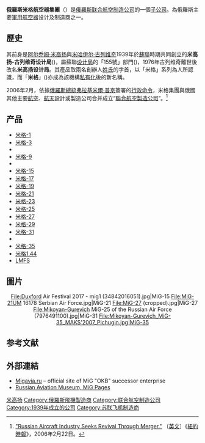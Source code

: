 {{noteTA
|1=zh:; zh-hans:普京; zh-tw:普京; zh-hk:普京;
|2=zh:航天; zh-cn:航天; zh-tw:航太; zh-hk:航天
}}

{{Infobox_Company
|company_name = 俄羅斯米格航空器集團
|company_logo = [[File:MiG_logo_web.gif|The MiG logo]]
|company_type = [[股份有限公司|合股公司]]
|company_slogan =
|foundation = 1939年12月
|location = {{RUS}}[[莫斯科|莫斯科]]
|key_people = [[阿爾喬姆·伊万诺维奇·米高扬|阿尔乔姆·米高扬]]（創建者）<br />[[米哈伊尔·古列维奇|米哈伊尔·古列维奇]]（創建者）
|num_employees =
|industry = [[航空|航空]]、[[航天|航天]]和[[国防工业|国防工业]]
|products = [[军用航空器|军用航空器]]、[[民用航空|民用航空器]]
|parent = [[联合航空制造公司|联合航空制造公司]]
|revenue =
|homepage = [http://www.migavia.ru/ 官方網站]
}}

'''俄羅斯米格航空器集團'''（{{lang-ru|Российская самолётостроительная корпорация «МиГ»|Rossiyskaya samoletostroitel'naya korporatsiya "MiG"}}）是[[俄羅斯|俄羅斯]][[联合航空制造公司|联合航空制造公司]]的一個[[子公司|子公司]]。為俄羅斯主要[[軍用航空器|軍用航空器]]设计及制造商之一。
== 歷史 ==
其前身是[[阿爾喬姆·伊万诺维奇·米高扬|阿尔乔姆·米高扬]]與[[米哈伊尔·古列维奇|米哈伊尔·古列维奇]]1939年於[[蘇聯|蘇聯]]時期共同創立的'''米高扬-古列维奇设计局'''({{lang|ru|Микоян и Гуревич}})，屬蘇聯[[设计局|设计局]]的「155號」部門({{lang|ru|ОКБ-155}})，1976年古列维奇離世後改名'''米高扬设计局'''。其產品取兩名創辦人[[姓氏|姓氏]]的字首，以「米格」系列為人所認識，而「'''米格'''」({{lang|ru|МиГ}})亦成為該機構[[私有化|私有化]]後的新名稱。

2006年2月，依據[[俄羅斯總統|俄羅斯總統]][[弗拉基米爾·弗拉基米羅維奇·普京|弗拉基米爾·普京]]簽署的[[行政命令|行政命令]]，米格集團與俄國其他主要[[航空|航空]]、[[航天|航天]]設計或製造公司合并成立“[[聯合航空製造公司|聯合航空製造公司]]”。<ref>[http://www.nytimes.com/2006/02/22/business/worldbusiness/22air.html?_r=1&oref=login "Russian Aircraft Industry Seeks Revival Through Merger."] {{Wayback|url=http://www.nytimes.com/2006/02/22/business/worldbusiness/22air.html?_r=1&oref=login |date=20151107070040 }}〔[[英文|英文]]〕《[[紐約時報|紐約時報]]》，2006年2月22日。</ref>

== 产品 ==
* [[米格-1戰鬥機|米格-1]]
* [[米格-3戰鬥機|米格-3]]
* {{Link-en|米格-7|MiG-7}}
* [[米格-9|米格-9]]
* {{Link-en|米格-13|Mikoyan-Gurevich I-250}}
* [[米格-15戰鬥機|米格-15]]
* [[米格-17|米格-17]]
* [[米格-19|米格-19]]
* [[米格-21戰鬥機|米格-21]]
* [[米格-23戰鬥機|米格-23]]
* [[米格-25戰鬥機|米格-25]]
* [[米格-27攻擊機|米格-27]]
* [[米格-29戰鬥機|米格-29]]
* [[米格-31戰鬥機|米格-31]]
* {{Link-en|米格-33|Mikoyan MiG-33}}
* [[米格-35|米格-35]]
* [[米格1.44|米格1.44]]
* [[LMFS|LMFS]]

== 圖片 ==
<center>
<gallery widths="160px" heights="120px">
File:Duxford Air Festival 2017 - mig1 (34842016051).jpg|MiG-15
File:MiG-21UM 16178 Serbian Air Force.jpg|MiG-21
File:MiG-27 (cropped).jpg|MiG-27
File:Mikoyan-Gurevich MiG-25 of the Russian Air Force (7976491100).jpg|MiG-31
File:Mikoyan-Gurevich_MiG-35_MAKS'2007_Pichugin.jpg|MiG-35
</gallery>
</center>

== 参考文献 ==
{{Reflist}}

==外部連結==
{{commons category|Mikoyan}}
*[http://www.migavia.ru Migavia.ru]{{Wayback|url=http://www.migavia.ru/ |date=20070312205241 }} – official site of MiG "OKB" successor enterprise
*[http://www.ctrl-c.liu.se/misc/ram/mikoyan.html Russian Aviation Museum, MiG Pages]{{Wayback|url=http://www.ctrl-c.liu.se/misc/ram/mikoyan.html |date=20170530132348 }}

{{Mikoyan aircraft}}
{{United Aircraft Building Corporation}}
{{蘇聯航空設計局}}
{{airlistbox}}

{{DEFAULTSORT:Mikojan}}
[[Category:米高扬|]]
[[Category:俄羅斯飛機製造商|Category:俄羅斯飛機製造商]]
[[Category:联合航空制造公司|Category:联合航空制造公司]]
[[Category:1939年成立的公司|Category:1939年成立的公司]]
[[Category:苏联飞机制造商|Category:苏联飞机制造商]]